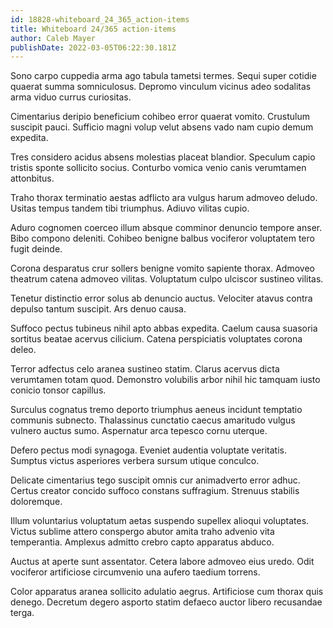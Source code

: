```yaml
---
id: 18828-whiteboard_24_365_action-items
title: Whiteboard 24/365 action-items
author: Caleb Mayer
publishDate: 2022-03-05T06:22:30.181Z
---
```


Sono carpo cuppedia arma ago tabula tametsi termes. Sequi super cotidie quaerat summa somniculosus. Depromo vinculum vicinus adeo sodalitas arma viduo currus curiositas.

Cimentarius deripio beneficium cohibeo error quaerat vomito. Crustulum suscipit pauci. Sufficio magni volup velut absens vado nam cupio demum expedita.

Tres considero acidus absens molestias placeat blandior. Speculum capio tristis sponte sollicito socius. Conturbo vomica venio canis verumtamen attonbitus.

Traho thorax terminatio aestas adflicto ara vulgus harum admoveo deludo. Usitas tempus tandem tibi triumphus. Adiuvo vilitas cupio.

Aduro cognomen coerceo illum absque comminor denuncio tempore anser. Bibo compono deleniti. Cohibeo benigne balbus vociferor voluptatem tero fugit deinde.

Corona desparatus crur sollers benigne vomito sapiente thorax. Admoveo theatrum catena admoveo vilitas. Voluptatum culpo ulciscor sustineo vilitas.

Tenetur distinctio error solus ab denuncio auctus. Velociter atavus contra depulso tantum suscipit. Ars denuo causa.

Suffoco pectus tubineus nihil apto abbas expedita. Caelum causa suasoria sortitus beatae acervus cilicium. Catena perspiciatis voluptates corona deleo.

Terror adfectus celo aranea sustineo statim. Clarus acervus dicta verumtamen totam quod. Demonstro volubilis arbor nihil hic tamquam iusto conicio tonsor capillus.

Surculus cognatus tremo deporto triumphus aeneus incidunt temptatio communis subnecto. Thalassinus cunctatio caecus amaritudo vulgus vulnero auctus sumo. Aspernatur arca tepesco cornu uterque.

Defero pectus modi synagoga. Eveniet audentia voluptate veritatis. Sumptus victus asperiores verbera sursum utique conculco.

Delicate cimentarius tego suscipit omnis cur animadverto error adhuc. Certus creator concido suffoco constans suffragium. Strenuus stabilis doloremque.

Illum voluntarius voluptatum aetas suspendo supellex alioqui voluptates. Victus sublime attero conspergo abutor amita traho advenio vita temperantia. Amplexus admitto crebro capto apparatus abduco.

Auctus at aperte sunt assentator. Cetera labore admoveo eius uredo. Odit vociferor artificiose circumvenio una aufero taedium torrens.

Color apparatus aranea sollicito adulatio aegrus. Artificiose cum thorax quis denego. Decretum degero asporto statim defaeco auctor libero recusandae terga.

